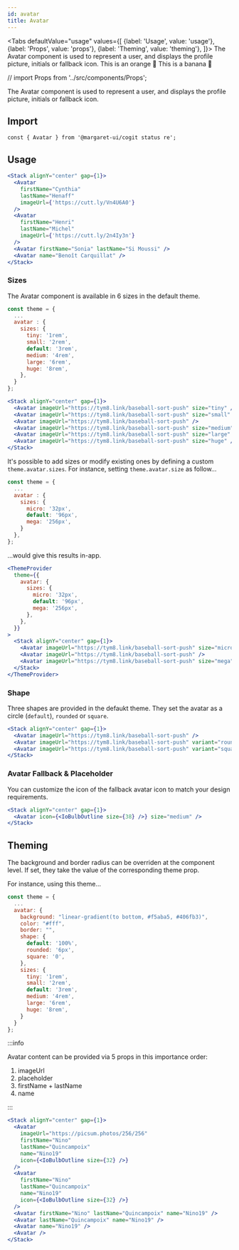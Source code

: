 ```yaml
---
id: avatar
title: Avatar
---
```



<Tabs
  defaultValue="usage"
  values={[
    {label: 'Usage', value: 'usage'},
    {label: 'Props', value: 'props'},
    {label: 'Theming', value: 'theming'},
  ]}>
  <TabItem value="usage">The Avatar component is used to represent a user, and displays the profile picture, initials or fallback icon.</TabItem>
  <TabItem value="Props">This is an orange 🍊</TabItem>
  <TabItem value="theming">This is a banana 🍌</TabItem>
</Tabs>

// import Props from '../src/components/Props';

The Avatar component is used to represent a user, and displays the profile picture, initials or fallback icon.

## Import

```shell
const { Avatar } from '@margaret-ui/cogit status re';
```

## Usage

```jsx live
<Stack alignY="center" gap={1}>
  <Avatar
    firstName="Cynthia"
    lastName="Henaff"
    imageUrl={'https://cutt.ly/Vn4U6A0'}
  />
  <Avatar
    firstName="Henri"
    lastName="Michel"
    imageUrl={'https://cutt.ly/2n4Iy3n'}
  />
  <Avatar firstName="Sonia" lastName="Si Moussi" />
  <Avatar name="Benoît Carquillat" />
</Stack>
```

### Sizes

The Avatar component is available in 6 sizes in the default theme.

```js title="theme.js"
const theme = {
  ...
  avatar : {
    sizes: {
      tiny: '1rem',
      small: '2rem',
      default: '3rem',
      medium: '4rem',
      large: '6rem',
      huge: '8rem',
    },
  }
};
```

```jsx live
<Stack alignY="center" gap={1}>
  <Avatar imageUrl="https://tym8.link/baseball-sort-push" size="tiny" />
  <Avatar imageUrl="https://tym8.link/baseball-sort-push" size="small" />
  <Avatar imageUrl="https://tym8.link/baseball-sort-push" />
  <Avatar imageUrl="https://tym8.link/baseball-sort-push" size="medium" />
  <Avatar imageUrl="https://tym8.link/baseball-sort-push" size="large" />
  <Avatar imageUrl="https://tym8.link/baseball-sort-push" size="huge" />
</Stack>
```

It's possible to add sizes or modify existing ones by defining a custom `theme.avatar.sizes`. For instance, setting `theme.avatar.size` as follow…

```js title="theme.js"
const theme = {
  ...
  avatar : {
    sizes: {
      micro: '32px',
      default: '96px',
      mega: '256px',
    }
  },
};
```

…would give this results in-app.

```jsx live
<ThemeProvider
  theme={{
    avatar: {
      sizes: {
        micro: '32px',
        default: '96px',
        mega: '256px',
      },
    },
  }}
>
  <Stack alignY="center" gap={1}>
    <Avatar imageUrl="https://tym8.link/baseball-sort-push" size="micro" />
    <Avatar imageUrl="https://tym8.link/baseball-sort-push" />
    <Avatar imageUrl="https://tym8.link/baseball-sort-push" size="mega" />
  </Stack>
</ThemeProvider>
```

### Shape

Three shapes are provided in the defaukt theme. They set the avatar as a circle (`default`), `rounded` or `square`.

```jsx live
<Stack alignY="center" gap={1}>
  <Avatar imageUrl="https://tym8.link/baseball-sort-push" />
  <Avatar imageUrl="https://tym8.link/baseball-sort-push" variant="rounded" />
  <Avatar imageUrl="https://tym8.link/baseball-sort-push" variant="square" />
</Stack>
```

### Avatar Fallback & Placeholder

You can customize the icon of the fallback avatar icon to match your design requirements.

```jsx live
<Stack alignY="center" gap={1}>
  <Avatar icon={<IoBulbOutline size={38} />} size="medium" />
</Stack>
```

## Theming

The background and border radius can be overriden at the component level.
If set, they take the value of the corresponding theme prop.

For instance, using this theme…

```js title="theme.js"
const theme = {
  ...
  avatar: {
    background: "linear-gradient(to bottom, #f5aba5, #406fb3)",
    color: "#fff",
    border: "",
    shape: {
      default: '100%',
      rounded: '6px',
      square: '0',
    },
    sizes: {
      tiny: '1rem',
      small: '2rem',
      default: '3rem',
      medium: '4rem',
      large: '6rem',
      huge: '8rem',
    }
  }
};
```

<!-- ## Props

<Props>
  <Props.Prop name="firstName" type="string" />
  <Props.Prop name="lastName" type="string" />
  <Props.Prop name="name" type="string" />
  <Props.Prop name="imageUrl" type="string" />
  <Props.Prop
    name="placeholder"
    type="React.ReactElement"
    description="Fallback icon"
  />
  <Props.Prop
    name="size"
    type='"tiny" | "small" | "default" | "medium" | "huge"'
  />
  <Props.Prop
    name="shape"
    description="Changes the appearance of the button"
    type='"default" | "rounded" | "square"'
  />
</Props> -->

:::info

Avatar content can be provided via 5 props in this importance order:

1. imageUrl
2. placeholder
3. firstName + lastName
4. name

:::

```jsx live
<Stack alignY="center" gap={1}>
  <Avatar
    imageUrl="https://picsum.photos/256/256"
    firstName="Nino"
    lastName="Quincampoix"
    name="Nino19"
    icon={<IoBulbOutline size={32} />}
  />
  <Avatar
    firstName="Nino"
    lastName="Quincampoix"
    name="Nino19"
    icon={<IoBulbOutline size={32} />}
  />
  <Avatar firstName="Nino" lastName="Quincampoix" name="Nino19" />
  <Avatar lastName="Quincampoix" name="Nino19" />
  <Avatar name="Nino19" />
  <Avatar />
</Stack>
```
